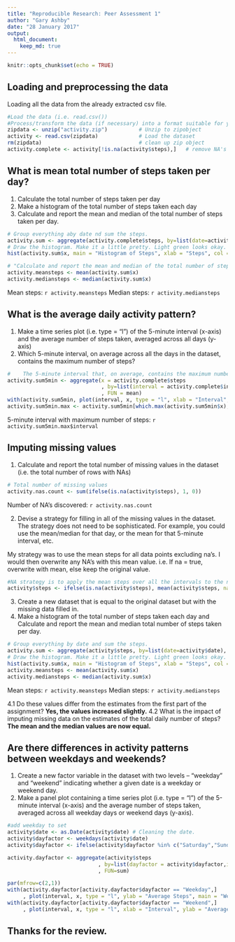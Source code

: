 ```yaml
---
title: "Reproducible Research: Peer Assessment 1"
author: "Gary Ashby"
date: "28 January 2017"
output: 
  html_document:
    keep_md: true
---
```


```r
knitr::opts_chunk$set(echo = TRUE)
```
## Loading and preprocessing the data

Loading all the data from the already extracted csv file. 
```r
#Load the data (i.e. read.csv())
#Process/transform the data (if necessary) into a format suitable for your analysis
zipdata <- unzip("activity.zip")          # Unzip to zipobject
activity <- read.csv(zipdata)             # Load the dataset
rm(zipdata)                               # clean up zip object
activity.complete <- activity[!is.na(activity$steps),]   # remove NA's
```

## What is mean total number of steps taken per day?
1. Calculate the total number of steps taken per day
2. Make a histogram of the total number of steps taken each day
3. Calculate and report the mean and median of the total number of steps taken per day.
```r
# Group everything aby date nd sum the steps.
activity.sum <- aggregate(activity.complete$steps, by=list(date=activity.complete$date), FUN=sum)       
# Draw the histogram. Make it a little pretty. Light green looks okay. 
hist(activity.sum$x, main = "Histogram of Steps", xlab = "Steps", col = "lightgreen") 

# "Calculate and report the mean and median of the total number of steps taken per day"
activity.meansteps <- mean(activity.sum$x)
activity.mediansteps <- median(activity.sum$x)

```
Mean steps: `r activity.meansteps`
Median steps: `r activity.mediansteps`

## What is the average daily activity pattern?
1. Make a time series plot (i.e. type = "l") of the 5-minute interval (x-axis) and the average number of steps taken, averaged across all days (y-axis)
2. Which 5-minute interval, on average across all the days in the dataset, contains the maximum number of steps?
    
```r
#    The 5-minute interval that, on average, contains the maximum number of steps
activity.sum5min <- aggregate(x = activity.complete$steps
                              , by=list(interval = activity.complete$interval)
                              , FUN = mean)
with(activity.sum5min, plot(interval, x, type = "l", xlab = "Interval", ylab = "Average Steps"))
activity.sum5min.max <- activity.sum5min[which.max(activity.sum5min$x),]
```
5-minute interval with maximum number of steps: `r activity.sum5min.max$interval`

## Imputing missing values
1. Calculate and report the total number of missing values in the dataset (i.e. the total number of rows with NAs)
```r
# Total number of missing values
activity.nas.count <- sum(ifelse(is.na(activity$steps), 1, 0))
```
Number of NA's discovered: `r activity.nas.count`

2. Devise a strategy for filling in all of the missing values in the dataset. The strategy does not need to be sophisticated. For example, you could use the mean/median for that day, or the mean for that 5-minute interval, etc.

My strategy was to use the mean steps for all data points excluding na's. I would then overwrite any NA's with this mean value.
i.e. If na = true, overwrite with mean, else keep the original value.
```r
#NA strategy is to apply the mean steps over all the intervals to the na's. 
activity$steps <- ifelse(is.na(activity$steps), mean(activity$steps, na.rm = TRUE), activity$steps)
```

3. Create a new dataset that is equal to the original dataset but with the missing data filled in.
4. Make a histogram of the total number of steps taken each day and Calculate and report the mean and median total number of steps taken per day. 

```r
# Group everything by date and sum the steps.
activity.sum <- aggregate(activity$steps, by=list(date=activity$date), FUN=sum)       
# Draw the histogram. Make it a little pretty. Light green looks okay. 
hist(activity.sum$x, main = "Histogram of Steps", xlab = "Steps", col = "lightgreen") 
activity.meansteps <- mean(activity.sum$x)
activity.mediansteps <- median(activity.sum$x)

```
Mean steps: `r activity.meansteps`
Median steps: `r activity.mediansteps`

4.1 Do these values differ from the estimates from the first part of the assignment? **Yes, the values increased slightly.**
4.2 What is the impact of imputing missing data on the estimates of the total daily number of steps? **The mean and the median values are now equal.**

## Are there differences in activity patterns between weekdays and weekends?
1. Create a new factor variable in the dataset with two levels -- "weekday" and "weekend" indicating whether a given date is a weekday or weekend day.
2. Make a panel plot containing a time series plot (i.e. type = "l") of the 5-minute interval (x-axis) and the average number of steps taken, averaged across all weekday days or weekend days (y-axis).

```r
#add weekday to set
activity$date <- as.Date(activity$date) # Cleaning the date. 
activity$dayfactor <- weekdays(activity$date)
activity$dayfactor <- ifelse(activity$dayfactor %in% c("Saturday","Sunday"), "Weekend", "Weekday")

activity.dayfactor <- aggregate(activity$steps
                             , by=list(dayfactor = activity$dayfactor,interval = activity$interval)
                             , FUN=sum)

par(mfrow=c(2,1))
with(activity.dayfactor[activity.dayfactor$dayfactor == "Weekday",]
     , plot(interval, x, type = "l", ylab = "Average Steps", main = "Weekday"))
with(activity.dayfactor[activity.dayfactor$dayfactor == "Weekend",]
     , plot(interval, x, type = "l", xlab = "Interval", ylab = "Average Steps", main = "Weekend"))


```


## Thanks for the review.
